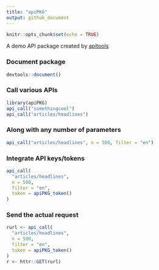 ```yaml
---
title: "apiPKG"
output: github_document
---
```


```r
knitr::opts_chunk$set(echo = TRUE)
```

A demo API package created by [apitools](https://github.com/mkearney/apitools)

### Document package

```r
devtools::document()
```

### Call various APIs

```r
library(apiPKG)
api_call("somethingcool")
api_call("articles/headlines")
```

### Along with any number of parameters

```r
api_call("articles/headlines", n = 500, filter = "en")
```

### Integrate API keys/tokens

```r
api_call(
  "articles/headlines", 
  n = 500, 
  filter = "en", 
  token = apiPKG_token()
)
```

### Send the actual request

```r
rurl <- api_call(
  "articles/headlines", 
  n = 500, 
  filter = "en", 
  token = apiPKG_token()
)
r <- httr::GET(rurl)
```
